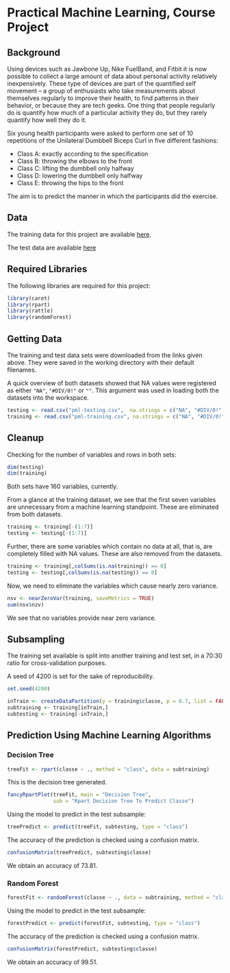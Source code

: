 # Practical Machine Learning, Course Project

## Background

Using devices such as Jawbone Up, Nike FuelBand, and Fitbit it is now possible
to collect a large amount of data about personal activity relatively 
inexpensively. These type of devices are part of the quantified self movement – 
a group of enthusiasts who take measurements about themselves regularly to 
improve their health, to find patterns in their behavior, or because they are 
tech geeks. One thing that people regularly do is quantify how much of a 
particular activity they do, but they rarely quantify how well they do it. 

Six young health participants were asked to perform one set of 10 repetitions of
the Unilateral Dumbbell Biceps Curl in five different fashions:

* Class A: exactly according to the specification
* Class B: throwing the elbows to the front
* Class C: lifting the dumbbell only halfway
* Class D: lowering the dumbbell only halfway
* Class E: throwing the hips to the front

The aim is to predict the manner in which the participants did the exercise.

## Data

The training data for this project are available [here](https://d396qusza40orc.cloudfront.net/predmachlearn/pml-training.csv).

The test data are available [here](https://d396qusza40orc.cloudfront.net/predmachlearn/pml-testing.csv)

## Required Libraries

The following libraries are required for this project:

```r
library(caret)
library(rpart)
library(rattle)
library(randomForest)
```

## Getting Data

The training and test data sets were downloaded from the links given above. 
They were saved in the working directory with their default filenames.

A quick overview of both datasets showed that NA values were registered as 
either `"NA"`, `"#DIV/0!"` or `""`. This argument was used in loading both the
datasets into the workspace.

```r
testing <- read.csv("pml-testing.csv",  na.strings = c("NA", "#DIV/0!", ""))
training <- read.csv("pml-training.csv", na.strings = c("NA", "#DIV/0!", ""))
```

## Cleanup

Checking for the number of variables and rows in both sets:

```r
dim(testing)
dim(training)
```

Both sets have 160 variables, currently. 

From a glance at the training dataset, we see that the first seven variables
are unnecessary from a machine learning standpoint. These are eliminated from
both datasets.

```r
training <- training[-(1:7)]
testing <- testing[-(1:7)]
```

Further, there are some variables which contain no data at all, that is, are 
completely filled with NA values. These are also removed from the datasets.

```r
training <- training[,colSums(is.na(training)) == 0]
testing <- testing[,colSums(is.na(testing)) == 0]
```

Now, we need to eliminate the variables which cause nearly zero variance.

```r
nsv <- nearZeroVar(training, saveMetrics = TRUE)
sum(nsv$nzv)
```

We see that no variables provide near zero variance.

## Subsampling

The training set available is split into another training and test set, in a 
70:30 ratio for cross-validation purposes.

A seed of 4200 is set for the sake of reproducibility. 

```r
set.seed(4200)

inTrain <- createDataPartition(y = training$classe, p = 0.7, list = FALSE)
subtraining <- training[inTrain,]
subtesting <- training[-inTrain,]
```

## Prediction Using Machine Learning Algorithms

### Decision Tree


```r
treeFit <- rpart(classe ~ ., method = "class", data = subtraining)
```

This is the decision tree generated.

```r
fancyRpartPlot(treeFit, main = "Decision Tree", 
               sub = "Rpart Decision Tree To Predict Classe")
```

Using the model to predict in the test subsample:

```r
treePredict <- predict(treeFit, subtesting, type = "class")
```

The accuracy of the prediction is checked using a confusion matrix.

```r
confusionMatrix(treePredict, subtesting$classe)
```

We obtain an accuracy of 73.81.

### Random Forest

```r
forestFit <- randomForest(classe ~ ., data = subtraining, method = "class")
```

Using the model to predict in the test subsample:

```r
forestPredict <- predict(forestFit, subtesting, type = "class")
```

The accuracy of the prediction is checked using a confusion matrix.

```r
confusionMatrix(forestPredict, subtesting$classe)
```

We obtain an accuracy of 99.51.